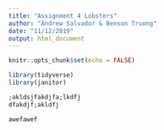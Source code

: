 ```yaml
---
title: "Assignment 4 Lobsters"
author: "Andrew Salvador & Benson Truong"
date: "11/12/2019"
output: html_document
---
```


```r
knitr::opts_chunk$set(echo = FALSE)
```


```r
library(tidyverse)
library(janitor)
```

```r
;akldsjfakdjfa;lkdfj
dfakdjf;akldfj

```














```r
awefawef
```

